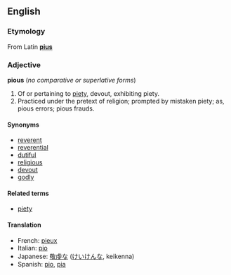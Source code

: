 ==English==
===Etymology===
From Latin '''[[pius]]'''

===Adjective===
'''pious''' (''no comparative or superlative forms'')

#Of or pertaining to [[piety]], devout, exhibiting piety.
#Practiced under the pretext of religion; prompted by mistaken piety; as, pious errors; pious frauds.

====Synonyms====
*[[reverent]]
*[[reverential]]
*[[dutiful]]
*[[religious]]
*[[devout]]
*[[godly]]

====Related terms====
*[[piety]]

====Translation====
*French: [[pieux]]
*Italian: [[pio]]
*Japanese: [[敬虔]]な ([[けいけん]]な, keikenna)
*Spanish: [[pio]], [[pia]]